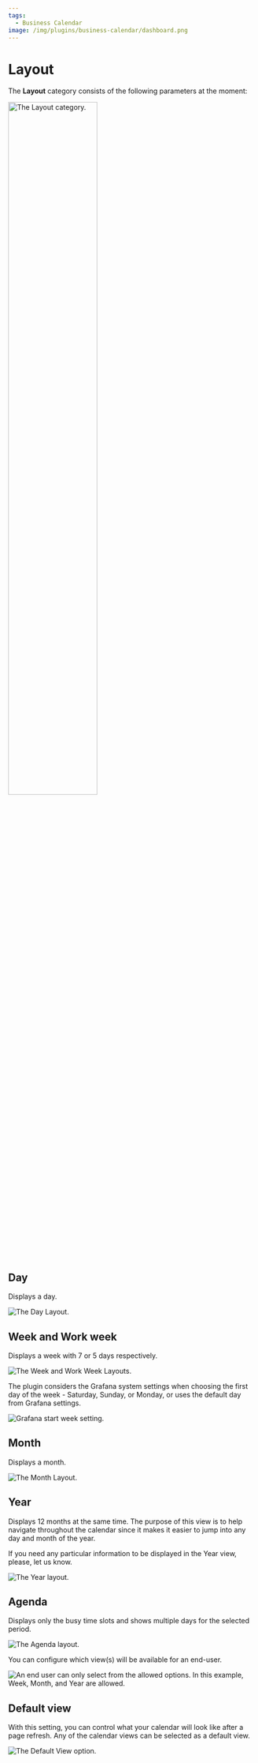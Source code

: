 ```yaml
---
tags:
  - Business Calendar
image: /img/plugins/business-calendar/dashboard.png
---
```



# Layout

The **Layout** category consists of the following parameters at the moment:

<Image
  title="The Layout category."
  src="/img/plugins/business-calendar/layout.png"
  width="60%"
/>

## Day

Displays a day.

<Image title="The Day Layout." src="/img/plugins/business-calendar/day.png" />

## **Week** and **Work week**

Displays a week with 7 or 5 days respectively.

<Image
  title="The Week and Work Week Layouts."
  src="/img/plugins/business-calendar/week-5-7.png"
/>

The plugin considers the Grafana system settings when choosing the first day of the week - Saturday, Sunday, or Monday, or uses the default day from Grafana settings.

<Image
  title="Grafana start week setting."
  src="/img/plugins/business-calendar/week-start-pref.png"
/>

## Month

Displays a month.

<Image
  title="The Month Layout."
  src="/img/plugins/business-calendar/month.png"
/>

## Year

Displays 12 months at the same time. The purpose of this view is to help navigate throughout the calendar since it makes it easier to jump into any day and month of the year.

If you need any particular information to be displayed in the Year view, please, let us know.

<Image title="The Year layout." src="/img/plugins/business-calendar/year.png" />

## Agenda

Displays only the busy time slots and shows multiple days for the selected period.

<Image
  title="The Agenda layout."
  src="/img/plugins/business-calendar/agenda.gif"
/>

You can configure which view(s) will be available for an end-user.

<Image
  title="An end user can only select from the allowed options. In this example, Week, Month, and Year are allowed."
  src="/img/plugins/business-calendar/allowed.png"
/>

## Default view

With this setting, you can control what your calendar will look like after a page refresh. Any of the calendar views can be selected as a default view.

<Image
  title="The Default View option."
  src="/img/plugins/business-calendar/default-view.png"
/>
